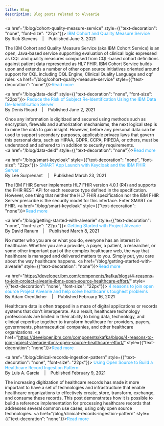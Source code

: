 ---
title: Blog
description: Blog posts related to Alvearie
--- 

<a href="/blog/cohort-quality-measure-service" style={{"text-decoration": "none", "font-size": "22px"}}>
<font color="#2bb2ff">IBM Cohort and Quality Measure Service</font></a>
<br/>
By Rick Stevens &nbsp;&nbsp; | &nbsp;&nbsp; Published June 3, 2021

 The IBM Cohort and Quality Measure Service (aka IBM Cohort Service) is an open, Java-based service supporting evaluation of clinical logic 
 expressed as CQL and quality measures composed from CQL-based cohort definitions against patient data represented as HL7 FHIR. 
 IBM Cohort Service builds upon and extends a number of other open source initiatives oriented around support for CQL including CQL Engine, 
 Clinical Quality Language and cqf ruler.
<a href="/blog/cohort-quality-measure-service" style={{"text-decoration": "none"}}><font color="#2bb2ff">Read more</font></a>

<p/><p/>

<a href="/blog/data-deid" style={{"text-decoration": "none", "font-size": "22px"}}>
<font color="#2bb2ff">Reduce the Risk of Subject Re-Identification Using the IBM Data De-Identification Server</font></a>
<br/>
By Denis Ricard &nbsp;&nbsp; | &nbsp;&nbsp; Published June 2, 2021

Once any information is digitized and secured using methods such as encryption, firewalls and authorization mechanisms, the next 
logical step is to mine the data to gain insight. However, before any personal data can be used to support secondary purposes, 
applicable privacy laws that govern this personal data, such as HIPAA, GDPR, CCPA, PIPEDA, or others, must be understood and 
adhered to in addition to security requirements.   
<a href="/blog/data-deid" style={{"text-decoration": "none"}}><font color="#2bb2ff">Read more</font></a>

<p/><p/>

<a href="/blog/smart-keycloak" style={{"text-decoration": "none", "font-size": "22px"}}>
<font color="#2bb2ff">SMART App Launch with Keycloak and the IBM FHIR Server</font></a>
<br/>
By Lee Surprenant &nbsp;&nbsp; | &nbsp;&nbsp; Published March 23, 2021

The IBM FHIR Server implements HL7 FHIR version 4.0.1 (R4) and supports the FHIR REST API for each resource type defined in the specification.
However, one thing that neither the HL7 FHIR specification nor the IBM FHIR Server prescribe is the security model for this interface. 
Enter SMART on FHIR.   <a href="/blog/smart-keycloak" style={{"text-decoration": "none"}}><font color="#2bb2ff">Read more</font></a>

<p/><p/>

<a href="/blog/getting-started-with-alvearie" style={{"text-decoration": "none", "font-size": "22px"}}>
<font color="#2bb2ff">Getting Started with Project Alvearie</font></a>
<br/>
By David Ranum &nbsp;&nbsp; | &nbsp;&nbsp; Published March 8, 2021

No matter who you are or what you do, everyone has an interest in healthcare. Whether you are a provider, 
a payer, a patient, a researcher, or some other important part of the complex healthcare web, 
the way that healthcare is managed and delivered matters to you. Simply put, you care about the way healthcare 
happens.   <a href="/blog/getting-started-with-alvearie" style={{"text-decoration": "none"}}><font color="#2bb2ff">Read more</font></a>

<p/><p/>

<a href="https://developer.ibm.com/components/kafka/blogs/4-reasons-to-join-project-alvearie-ibms-open-source-healthcare-effort/" style={{"text-decoration": "none", "font-size": "22px"}}>
<font color="#2bb2ff">4 reasons to join open source Project Alvearie and help solve healthcare's toughest problems</font></a>
<br/>
By Adam Orentlicher &nbsp;&nbsp; | &nbsp;&nbsp; Published February 16, 2021

Healthcare data is often trapped in a maze of digital applications or records systems that don't interoperate. 
As a result, healthcare technology professionals are limited in their ability to bring data, technology, and 
clinical expertise together to transform healthcare for providers, payers, governments, pharmaceutical companies, 
and other healthcare organizations. <a href="https://developer.ibm.com/components/kafka/blogs/4-reasons-to-join-project-alvearie-ibms-open-source-healthcare-effort/" style={{"text-decoration": "none"}}><font color="#2bb2ff">Read more</font></a>

<p/><p/>

<a href="/blog/clinical-records-ingestion-pattern" style={{"text-decoration": "none", "font-size": "22px"}}>
<font color="#2bb2ff">Using Open Source to Build a Healthcare Record Ingestion Pattern</font></a>
<br/>
By Luis A. Garcia &nbsp;&nbsp; | &nbsp;&nbsp; Published February 9, 2021

The increasing digitization of healthcare records has made it more important to have a set of technologies and 
infrastructure that enable healthcare organizations to effectively create, store, transform, exchange, and consume 
these records. This post demonstrates how it is possible to build a reference implementation for processing 
healthcare records that addresses several common use cases, using only open source technologies. <a href="/blog/clinical-records-ingestion-pattern" style={{"text-decoration": "none"}}><font color="#2bb2ff">Read more</font></a>



<p/>
<p/>


